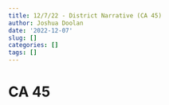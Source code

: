 ```yaml
---
title: 12/7/22 - District Narrative (CA 45)
author: Joshua Doolan
date: '2022-12-07'
slug: []
categories: []
tags: []
---
```


# CA 45